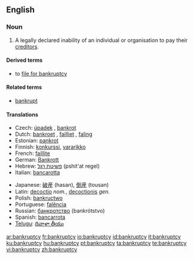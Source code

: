 {{wikipedia}}
==English==

===Noun===
{{en-noun|bankruptcies}}

# A legally declared inability of an individual or organisation to pay their [[creditor]]s.

====Derived terms====
* to [[file for bankruptcy]]

====Related terms====
* [[bankrupt]]

====Translations====
{{trans-top|inability to pay creditors}}
* Czech: [[úpadek]] {{m}}, [[bankrot]] {{m}}
* Dutch: [[bankroet]] {{n}}, [[failliet]] {{n}}, [[faling]] {{f}}
* Estonian: [[pankrot]]
* Finnish: [[konkurssi]], [[vararikko]]
* French: [[faillite]] {{f}}
* German: [[Bankrott]] {{m}}
* Hebrew: [[פשיטת רגל]] (pshit'at regel) {{f}}
* Italian: [[bancarotta]]
{{trans-mid}}
* Japanese: [[破産]] (hasan), [[倒産]] (tousan)
* Latin: [[decoctio]] ''nom.'', [[decoctionis]] ''gen.''
* Polish: [[bankructwo]] {{n}}
* Portuguese: [[falência]] {{f}}
* Russian: [[банкротство]] (bankrótstvo) {{n}}
* Spanish: [[bancarrota]] {{f}}
* [[Telugu]]: [[దివాళా తీయు]]
{{trans-bottom}}

[[ar:bankruptcy]]
[[fr:bankruptcy]]
[[io:bankruptcy]]
[[id:bankruptcy]]
[[it:bankruptcy]]
[[ku:bankruptcy]]
[[hu:bankruptcy]]
[[pt:bankruptcy]]
[[ta:bankruptcy]]
[[te:bankruptcy]]
[[vi:bankruptcy]]
[[zh:bankruptcy]]